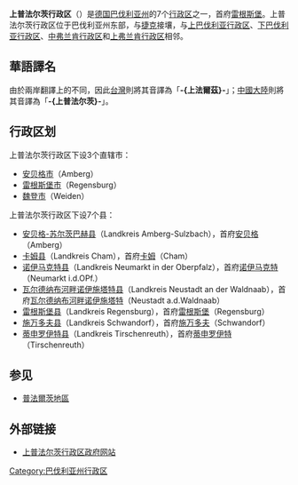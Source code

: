 {{noteTA
|G1=德国地名
|G2=单位
|1=zh-cn:县;zh-hk:縣;zh-tw:郡; 
}}
{{Infobox settlement
<!-- See Template:Infobox settlement for additional fields and descriptions -->
| name                            = 上普法尔茨行政区
| native_name                     = Oberpfalz
| native_name_lang                = de
| settlement_type                 = [[行政区|行政区]]
| image_map                       = Locator map RB Oberpfalz in Bavaria.svg
| map_caption                     = 上普法尔茨行政区在[[巴伐利亚|巴伐利亚]]的位置
| coordinates                     = {{coord|49.3|N|12.2|E|type:adm2nd_scale:1000000_region:DE-BY|display=title,inline}}
| coor_pinpoint                   = 
| coordinates_footnotes           = 
| subdivision_type                = 国家
| subdivision_name                = [[德国|德国]]
| subdivision_type1               = [[德国行政区划|州]]
| subdivision_name1               = [[巴伐利亚州|巴伐利亚州]]
| established_title               = 
| established_date                = 
| seat_type                       = 首府
| seat                            = [[雷根斯堡|雷根斯堡]]
| area_total_km2                  = 9692.23
| population_footnotes            = 
| population_total                = 1,092,339
| population_as_of                = 2015年12月31日
| population_density_km2          = auto
| website                         = {{URL|http://www.regierung.oberpfalz.bayern.de/|regierung.oberpfalz.bayern.de}}
| official_name                   = 
| image_flag                      = Flagge Oberpfalz.svg
| image_shield                    = Wappen Oberpfalz.svg
| flag_size                       = 150px
}}

'''上普法尔茨行政区'''（{{Lang-de|'''Regierungsbezirk Oberpfalz'''}}）是[[德国|德国]][[巴伐利亚州|巴伐利亚州]]的7个[[行政区_(德国)|行政区]]之一，首府[[雷根斯堡|雷根斯堡]]。上普法尔茨行政区位于巴伐利亚州东部，与[[捷克|捷克]]接壤，与[[上巴伐利亚行政区|上巴伐利亚行政区]]、[[下巴伐利亚行政区|下巴伐利亚行政区]]、[[中弗兰肯行政区|中弗兰肯行政区]]和[[上弗兰肯行政区|上弗兰肯行政区]]相邻。

== 華語譯名 ==
由於兩岸翻譯上的不同，因此[[台灣|台灣]]則將其音譯為「'''-{上法爾茲}-'''」；[[中國大陸|中國大陸]]則將其音譯為「'''-{上普法尔茨}-'''」。

== 行政区划 ==
上普法尔茨行政区下设3个直辖市：
* [[安贝格|安贝格市]]（Amberg）
* [[雷根斯堡|雷根斯堡市]]（Regensburg）
* [[魏登|魏登市]]（Weiden）

上普法尔茨行政区下设7个县：
* [[安贝格-苏尔茨巴赫县|安贝格-苏尔茨巴赫县]]（Landkreis Amberg-Sulzbach），首府[[安贝格|安贝格]]（Amberg）
* [[卡姆县|卡姆县]]（Landkreis Cham），首府[[卡姆_(德国)|卡姆]]（Cham）
* [[诺伊马克特县|诺伊马克特县]]（Landkreis Neumarkt in der Oberpfalz），首府[[诺伊马克特|诺伊马克特]]（Neumarkt i.d.OPf.）
* [[瓦尔德纳布河畔诺伊施塔特县|瓦尔德纳布河畔诺伊施塔特县]]（Landkreis Neustadt an der Waldnaab），首府[[瓦尔德纳布河畔诺伊施塔特|瓦尔德纳布河畔诺伊施塔特]]（Neustadt a.d.Waldnaab）
* [[雷根斯堡县|雷根斯堡县]]（Landkreis Regensburg），首府[[雷根斯堡|雷根斯堡]]（Regensburg）
* [[施万多夫县|施万多夫县]]（Landkreis Schwandorf），首府[[施万多夫|施万多夫]]（Schwandorf）
* [[蒂申罗伊特县|蒂申罗伊特县]]（Landkreis Tirschenreuth），首府[[蒂申罗伊特|蒂申罗伊特]]（Tirschenreuth）

== 参见 ==
* [[普法爾茨地區|普法爾茨地區]]

== 外部链接 ==
* [http://www.regierung.oberpfalz.bayern.de/ 上普法尔茨行政区政府网站] {{Wayback|url=http://www.regierung.oberpfalz.bayern.de/ |date=20080515104250 }}

{{巴伐利亚州行政区划}}
{{Authority control}}

[[Category:巴伐利亚州行政区|Category:巴伐利亚州行政区]]